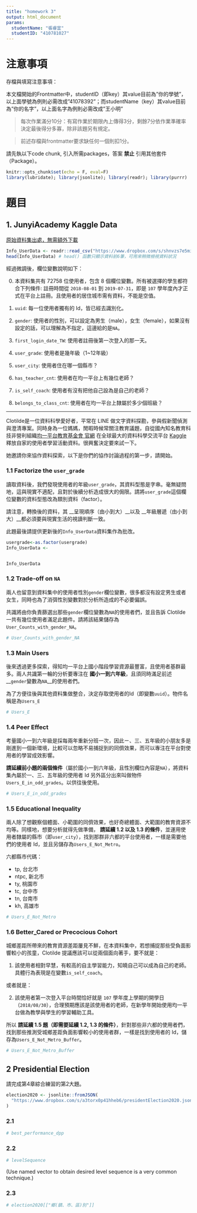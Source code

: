 ---
title: "homework 3"
output: html_document
params:
  studentName: "張睿宜"
  studentID: "410781027"
---

# 注意事項

存檔與填寫注意事項：

  本文檔開始的Frontmatter中，studentID（即key）其value目前為"你的學號"，以上面學號為例則必需改成"41078392"；而studentName（key）其value目前為"你的名字"，以上面名字為例則必需改成"王小明"

> 每次作業滿分10分：有寫作業於期限內上傳得3分，剩餘7分依作業準確率決定最後得分多寡，除非該題另有規定。

> 前述存檔與frontmatter要求缺任何一個則扣1分。

請先執以下code chunk, 引入所需packages，答案 __禁止__ 引用其他套件（Package）。
```{r setup, include=FALSE}
knitr::opts_chunk$set(echo = F, eval=F)
library(lubridate); library(jsonlite); library(readr); library(purrr)
```

# 題目

## 1. JunyiAcademy Kaggle Data

[原始資料集出處，無需額外下載](https://www.kaggle.com/junyiacademy/learning-activity-public-dataset-by-junyi-academy)

```{r data1}
Info_UserData <- readr::read_csv("https://www.dropbox.com/s/shnvzs7e5minon8/Info_UserData.csv?dl=1", col_types = cols(user_grade = col_character()))
head(Info_UserData) # head() 函數只顯示資料前6筆，可用來稍微檢視資料狀況
```

經過微調後，欄位變數說明如下：

0. 本資料集共有 72758 位使用者，包含 8 個欄位變數。所有被選擇的學生都符合下列條件:
註冊時間從 `2018-08-01` 到 `2019-07-31`，即是 `107` 學年度內才正式在平台上註冊。且使用者的居住城市需有資料，不能是空值。

1. `uuid`: 每一位使用者獨有的 Id，皆已經去識別化。
2. `gender`: 使用者的性別，可以設定為男生（male），女生（female），如果沒有設定的話，可以理解為不指定，這邊給的是`NA`。
3. `first_login_date_TW`: 使用者註冊後第一次登入的那一天。
4. `user_grade`: 使用者是幾年級（1~12年級）
5. `user_city`: 使用者住在哪一個縣市？
6. `has_teacher_cnt`: 使用者在均一平台上有幾位老師？
7. `is_self_coach`: 使用者有沒有把他自己設為是自己的老師？
8. `belongs_to_class_cnt`: 使用者在均一平台上隸屬於多少個班級？

------

Clotilde是一位資料科學愛好者，平常在 LINE 做文字資料探勘，參與假新聞偵測與澄清專案。同時身為一位媽媽，閒暇時候常關注教育議題，自從國內知名教育科技非營利組織[均一平台教育基金會 官網](https://official.junyiacademy.org) 在全球最大的資料科學交流平台 [Kaggle](https://www.kaggle.com) 釋放自家的使用者學習活動資料。很興奮決定要來試一下。

她邀請你來協作資料探索，以下是你們的協作討論過程的第一步，請開始。

### 1.1 Factorize the `user_grade`

讀取資料後，我們發現使用者的年級`user_grade`，其資料型態是字串。毫無疑問地，這與現實不適配，且對於後續分析造成很大的侷限。請將`user_grade`這個欄位變數的資料型態改為類別資料（factor）。

請注意，轉換後的資料，其 __呈現順序（由小到大）__以及 __年級層遞（由小到大）__都必須要與現實生活的視讀判斷一致。

此題最後請提供更新後的`Info_UserData`資料集作為批改。
```{r ans11}
usergrade<-as.factor(usergrade)
Info_UserData <-


Info_UserData
```

### 1.2 Trade-off on `NA`

兩人也留意到資料集中的使用者性別`gender`欄位變數，很多都沒有設定男生或者女生，同時也為了消弭性別變數對於分析所造成的不必要偏誤。

共識將由你負責篩選出那些`gender`欄位變數為`NA`的使用者們，並且告訴 Clotilde 一共有幾位使用者滿足此題件。請將該結果儲存為`User_Counts_with_gender_NA`。
```{r ans12}
# User_Counts_with_gender_NA
```

### 1.3 Main Users

後來透過更多探索，得知均一平台上國小階段學習資源最豐富，且使用者基群最多。兩人共識第一輪的分析要專注在 __國小一到六年級__，且須同時滿足前述 __`gender`變數為`NA`__的使用者們。

為了方便往後與其他資料集做整合，決定存取使用者的Id（即變數`uuid`）。物件名稱是為`Users_E`
```{r ans13}
# Users_E
```


### 1.4 Peer Effect 

考量國小一到六年級是採每兩年重新分班一次，因此ㄧ、三、五年級的小朋友多是剛進到一個新環境，比較可以忽略不易捕捉到的同儕效果，而可以專注在平台對使用者的學習成效影響。

__請延續前小題的兩個條件__（屬於國小一到六年級，且性別欄位內容是`NA`），將資料集內屬於一、三、五年級的使用者 Id 另外區分出來叫做物件`Users_E_in_odd_grades`。以供往後使用。

```{r ans14}
# Users_E_in_odd_grades
```

### 1.5 Educational Inequality

兩人除了想觀察個體面、小範圍的同儕效果，也好奇總體面、大範圍的教育資源不均等。同樣地，想要分析就得先做準備， __請延續 1.2 以及 1.3 的條件__，並運用使用者隸屬的縣市（即`user_city`），找到那群非六都的平台使用者，一樣是需要他們的使用者 Id，並且另儲存為`Users_E_Not_Metro`。

六都縣市代碼：

- tp, 台北市
- ntpc, 新北市
- ty, 桃園市
- tc, 台中市
- tn, 台南市
- kh, 高雄市

```{r ans15}
# Users_E_Not_Metro 
```

### 1.6 Better_Cared or Precocious Cohort

城鄉差距所帶來的教育資源差距屢見不鮮，在本資料集中，若想捕捉那些受負面影響較小的孩童，Clotilde 提議應該可以從兩個面向著手，要不就是：

1. 該使用者相對早慧，有較高的自主學習能力，知曉自己可以成為自己的老師。 具體行為表現是在變數`is_self_coach`。

或者就是：

2. 該使用者第一次登入平台時間恰好就是 `107` 學年度上學期的開學日（`2018/08/30`），合理預期應該是該使用者的老師，在新學年開始使用均一平台做為教學與學生的學習輔助工具。

所以 __請延續 1.5 題（即需要延續 1.2, 1.3 的條件）__，針對那些非六都的使用者們，找到那些推測受城鄉差距負面影響較小的使用者群，一樣是找到使用者的 Id，儲存為`Users_E_Not_Metro_Buffer`。

```{r ans16}
# Users_E_Not_Metro_Buffer
```


## 2 Presidential Election

請完成第4章綜合練習的第2大題。

```{r data2}
election2020 <- jsonlite::fromJSON(
  "https://www.dropbox.com/s/a3torx0p41hheb6/presidentElection2020.json?dl=1"
)
```

### 2.1


```{r ans21}
# best_performance_dpp
```

### 2.2 

```{r ans22}
# levelSequence
```

(Use named vector to obtain desired level sequence is a very common technique.)

### 2.3

```{r ans23}
# election2020[["鄉(鎮、市、區)別"]]
```


